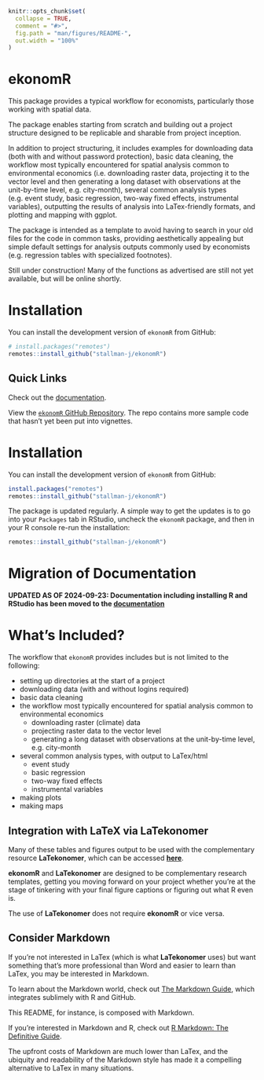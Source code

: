 <!-- README.md is generated from README.Rmd. Please edit that file -->

```r
knitr::opts_chunk$set(
  collapse = TRUE,
  comment = "#>",
  fig.path = "man/figures/README-",
  out.width = "100%"
)
```

# ekonomR

<!-- badges: start -->
<!-- badges: end -->

This package provides a typical workflow for economists, particularly those working with spatial data.

The package enables starting from scratch and building out a project structure designed to be replicable and sharable from project inception. 
    
In addition to project structuring, it includes examples for downloading data (both with and without password protection), basic data cleaning, the workflow most typically encountered for spatial analysis common to environmental economics (i.e. downloading raster data, projecting it to the vector level and then generating a long dataset with observations at the unit-by-time level, e.g. city-month), several common analysis types (e.g. event study, basic regression, two-way fixed effects, instrumental variables), outputting the results of analysis into LaTex-friendly formats, and plotting and mapping with ggplot.
    
The package is intended as a template to avoid having to search in your old files for the code in common tasks, providing aesthetically appealing but simple default settings for analysis outputs commonly used by economists (e.g. regression tables with specialized footnotes). 

Still under construction! Many of the functions as advertised are still not yet available, but will be online shortly.

# Installation

You can install the development version of `ekonomR` from GitHub:

``` r
# install.packages("remotes")
remotes::install_github("stallman-j/ekonomR")
```

## Quick Links

Check out the [documentation](https://stallman-j.github.io/ekonomR/documentation/documentation/).

View the [`ekonomR` GitHub Repository](https://github.com/stallman-j/ekonomR). The repo contains more sample code that hasn't yet been put into vignettes.


# Installation

You can install the development version of `ekonomR` from GitHub:

``` r
install.packages("remotes")
remotes::install_github("stallman-j/ekonomR")
```

The package is updated regularly. A simple way to get the updates is to go into your `Packages` tab in RStudio, uncheck the `ekonomR` package, and then in your R console re-run the installation:

``` r
remotes::install_github("stallman-j/ekonomR")
```

# Migration of Documentation

**UPDATED AS OF 2024-09-23: Documentation including installing R and RStudio has been moved to the [documentation](https://stallman-j.github.io/ekonomR/documentation/documentation/)**

# What's Included?

The workflow that `ekonomR` provides includes but is not limited to the following:

- setting up directories at the start of a project
- downloading data (with and without logins required)
- basic data cleaning
- the workflow most typically encountered for spatial analysis common to environmental economics
    - downloading raster (climate) data
    - projecting raster data to the vector level
    - generating a long dataset with observations at the unit-by-time level, e.g. city-month
- several common analysis types, with output to LaTex/html
    - event study
    - basic regression
    - two-way fixed effects
    - instrumental variables
- making plots
- making maps

## Integration with LaTeX via LaTekonomer

Many of these tables and figures output to be used with the complementary resource **LaTekonomer**, which can be accessed [**here**](https://stallman-j.github.io/LaTekonomer).  

**ekonomR** and **LaTekonomer**  are designed to be complementary research templates, getting you moving forward on your project whether you're at the stage of tinkering with your final figure captions or figuring out what R even is.

The use of **LaTekonomer** does not require **ekonomR** or vice versa.

## Consider Markdown

If you're not interested in LaTex (which is what **LaTekonomer** uses) but want something that's more professional than Word and easier to learn than LaTex, you may be interested in Markdown. 

To learn about the Markdown world, check out [The Markdown Guide](https://www.markdownguide.org/book/), which integrates sublimely with R and GitHub. 

This README, for instance, is composed with Markdown. 

If you're interested in Markdown and R, check out [R Markdown: The Definitive Guide](https://bookdown.org/yihui/rmarkdown/). 

The upfront costs of Markdown are much lower than LaTex, and the ubiquity and readability of the Markdown style has made it a compelling alternative to LaTex in many situations.
